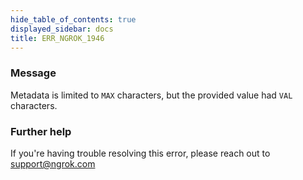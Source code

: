 ```yaml
---
hide_table_of_contents: true
displayed_sidebar: docs
title: ERR_NGROK_1946
---
```


### Message

Metadata is limited to `MAX` characters, but the provided value had `VAL` characters.

<ErrorDetails />

### Further help

If you're having trouble resolving this error, please reach out to [support@ngrok.com](mailto:support@ngrok.com?subject=Help%20with%20ERR_NGROK_1946)
